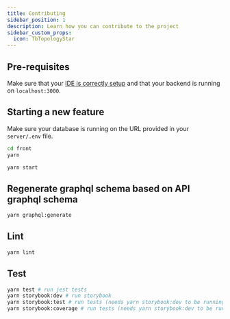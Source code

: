 ```yaml
---
title: Contributing
sidebar_position: 1
description: Learn how you can contribute to the project
sidebar_custom_props:
  icon: TbTopologyStar
---
```


## Pre-requisites

Make sure that your [IDE is correctly setup](/contributor/local-setup/ide-setup) and that your backend is running on `localhost:3000`.


## Starting a new feature

Make sure your database is running on the URL provided in your `server/.env` file.

```bash
cd front
yarn

yarn start
```

## Regenerate graphql schema based on API graphql schema

```bash
yarn graphql:generate
```

## Lint

```bash
yarn lint
```

## Test

```bash
yarn test # run jest tests
yarn storybook:dev # run storybook
yarn storybook:test # run tests (needs yarn storybook:dev to be running)
yarn storybook:coverage # run tests (needs yarn storybook:dev to be running)
```
